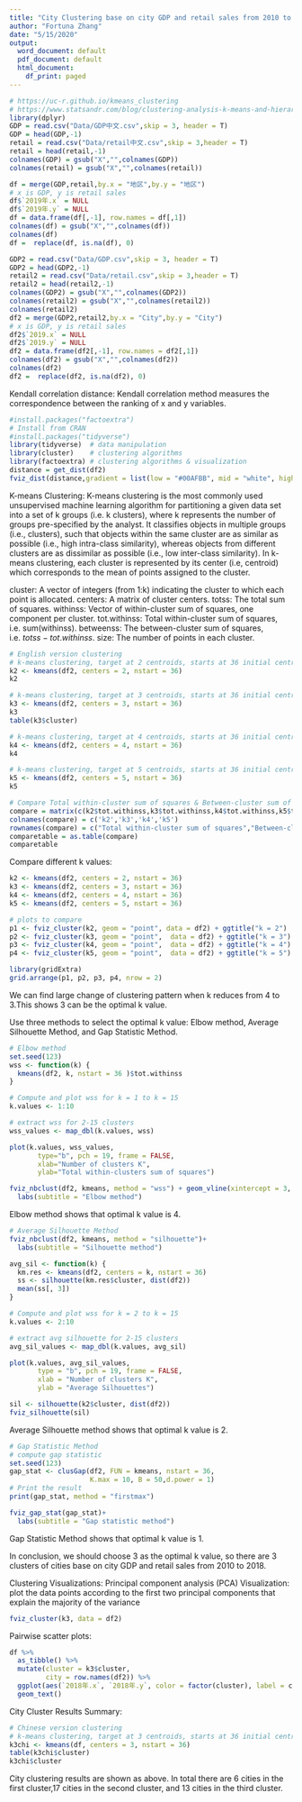 ```yaml
---
title: "City Clustering base on city GDP and retail sales from 2010 to 2018"
author: "Fortuna Zhang"
date: "5/15/2020"
output:
  word_document: default
  pdf_document: default
  html_document:
    df_print: paged
---
```

```r
# https://uc-r.github.io/kmeans_clustering
# https://www.statsandr.com/blog/clustering-analysis-k-means-and-hierarchical-clustering-by-hand-and-in-r/#elbow-method
library(dplyr)
GDP = read.csv("Data/GDP中文.csv",skip = 3, header = T)
GDP = head(GDP,-1)
retail = read.csv("Data/retail中文.csv",skip = 3,header = T)
retail = head(retail,-1)
colnames(GDP) = gsub("X","",colnames(GDP))
colnames(retail) = gsub("X","",colnames(retail))

df = merge(GDP,retail,by.x = "地区",by.y = "地区")
# x is GDP, y is retail sales
df$`2019年.x` = NULL
df$`2019年.y` = NULL
df = data.frame(df[,-1], row.names = df[,1])
colnames(df) = gsub("X","",colnames(df))
colnames(df)
df =  replace(df, is.na(df), 0)
```

```r
GDP2 = read.csv("Data/GDP.csv",skip = 3, header = T)
GDP2 = head(GDP2,-1)
retail2 = read.csv("Data/retail.csv",skip = 3,header = T)
retail2 = head(retail2,-1)
colnames(GDP2) = gsub("X","",colnames(GDP2))
colnames(retail2) = gsub("X","",colnames(retail2))
colnames(retail2)
df2 = merge(GDP2,retail2,by.x = "City",by.y = "City")
# x is GDP, y is retail sales
df2$`2019.x` = NULL
df2$`2019.y` = NULL
df2 = data.frame(df2[,-1], row.names = df2[,1])
colnames(df2) = gsub("X","",colnames(df2))
colnames(df2)
df2 =  replace(df2, is.na(df2), 0)
```
Kendall correlation distance:
Kendall correlation method measures the correspondence between the ranking of x and y variables.
```r
#install.packages("factoextra")
# Install from CRAN
#install.packages("tidyverse")
library(tidyverse)  # data manipulation
library(cluster)    # clustering algorithms
library(factoextra) # clustering algorithms & visualization
distance = get_dist(df2)
fviz_dist(distance,gradient = list(low = "#00AFBB", mid = "white", high = "#FC4E07"))
```

K-means Clustering:
K-means clustering is the most commonly used unsupervised machine learning algorithm for partitioning a given data set into a set of k groups (i.e. k clusters), where k represents the number of groups pre-specified by the analyst. It classifies objects in multiple groups (i.e., clusters), such that objects within the same cluster are as similar as possible (i.e., high intra-class similarity), whereas objects from different clusters are as dissimilar as possible (i.e., low inter-class similarity). In k-means clustering, each cluster is represented by its center (i.e, centroid) which corresponds to the mean of points assigned to the cluster.

cluster: A vector of integers (from 1:k) indicating the cluster to which each point is allocated.
centers: A matrix of cluster centers.
totss: The total sum of squares.
withinss: Vector of within-cluster sum of squares, one component per cluster.
tot.withinss: Total within-cluster sum of squares, i.e. sum(withinss).
betweenss: The between-cluster sum of squares, i.e. $totss-tot.withinss$.
size: The number of points in each cluster.
```r
# English version clustering
# k-means clustering, target at 2 centroids, starts at 36 initial centroids
k2 <- kmeans(df2, centers = 2, nstart = 36)
k2
```

```r
# k-means clustering, target at 3 centroids, starts at 36 initial centroids
k3 <- kmeans(df2, centers = 3, nstart = 36)
k3
table(k3$cluster)
```
```r
# k-means clustering, target at 4 centroids, starts at 36 initial centroids
k4 <- kmeans(df2, centers = 4, nstart = 36)
k4
```
```r
# k-means clustering, target at 5 centroids, starts at 36 initial centroids
k5 <- kmeans(df2, centers = 5, nstart = 36)
k5
```
```r
# Compare Total within-cluster sum of squares & Between-cluster sum of squares across different k values
compare = matrix(c(k2$tot.withinss,k3$tot.withinss,k4$tot.withinss,k5$tot.withinss,k2$betweenss,k3$betweenss,k4$betweenss,k5$betweenss),ncol=4,byrow=TRUE)
colnames(compare) = c('k2','k3','k4','k5')
rownames(compare) = c("Total within-cluster sum of squares","Between-cluster sum of squares")
comparetable = as.table(compare)
comparetable
```

Compare different k values:
```r
k2 <- kmeans(df2, centers = 2, nstart = 36)
k3 <- kmeans(df2, centers = 3, nstart = 36)
k4 <- kmeans(df2, centers = 4, nstart = 36)
k5 <- kmeans(df2, centers = 5, nstart = 36)

# plots to compare
p1 <- fviz_cluster(k2, geom = "point", data = df2) + ggtitle("k = 2")
p2 <- fviz_cluster(k3, geom = "point",  data = df2) + ggtitle("k = 3")
p3 <- fviz_cluster(k4, geom = "point",  data = df2) + ggtitle("k = 4")
p4 <- fviz_cluster(k5, geom = "point",  data = df2) + ggtitle("k = 5")

library(gridExtra)
grid.arrange(p1, p2, p3, p4, nrow = 2)
```
We can find large change of clustering pattern when k reduces from 4 to 3.This shows 3 can be the optimal k value. 


Use three methods to select the optimal k value:
Elbow method, Average Silhouette Method, and Gap Statistic Method.
```r
# Elbow method
set.seed(123)
wss <- function(k) {
  kmeans(df2, k, nstart = 36 )$tot.withinss
}

# Compute and plot wss for k = 1 to k = 15
k.values <- 1:10

# extract wss for 2-15 clusters
wss_values <- map_dbl(k.values, wss)

plot(k.values, wss_values,
       type="b", pch = 19, frame = FALSE, 
       xlab="Number of clusters K",
       ylab="Total within-clusters sum of squares")

```

```r
fviz_nbclust(df2, kmeans, method = "wss") + geom_vline(xintercept = 3, linetype = 2)+
  labs(subtitle = "Elbow method")
```
Elbow method shows that optimal k value is 4.

```r
# Average Silhouette Method
fviz_nbclust(df2, kmeans, method = "silhouette")+
  labs(subtitle = "Silhouette method")
```
```r
avg_sil <- function(k) {
  km.res <- kmeans(df2, centers = k, nstart = 36)
  ss <- silhouette(km.res$cluster, dist(df2))
  mean(ss[, 3])
}

# Compute and plot wss for k = 2 to k = 15
k.values <- 2:10

# extract avg silhouette for 2-15 clusters
avg_sil_values <- map_dbl(k.values, avg_sil)

plot(k.values, avg_sil_values,
       type = "b", pch = 19, frame = FALSE, 
       xlab = "Number of clusters K",
       ylab = "Average Silhouettes")
```
```r
sil <- silhouette(k2$cluster, dist(df2))
fviz_silhouette(sil)
```
Average Silhouette method shows that optimal k value is 2.

```r
# Gap Statistic Method
# compute gap statistic
set.seed(123)
gap_stat <- clusGap(df2, FUN = kmeans, nstart = 36,
                    K.max = 10, B = 50,d.power = 1)
# Print the result
print(gap_stat, method = "firstmax")
```
```r
fviz_gap_stat(gap_stat)+
  labs(subtitle = "Gap statistic method")
```
Gap Statistic Method shows that optimal k value is 1.

In conclusion, we should choose 3 as the optimal k value, so there are 3 clusters of cities base on city GDP and retail sales from 2010 to 2018.


Clustering Visualizations:
Principal component analysis (PCA) Visualization:
plot the data points according to the first two principal components that explain the majority of the variance
```r
fviz_cluster(k3, data = df2)
```
Pairwise scatter plots:
```r
df %>%
  as_tibble() %>%
  mutate(cluster = k3$cluster,
         city = row.names(df2)) %>%
  ggplot(aes(`2018年.x`, `2018年.y`, color = factor(cluster), label = city)) +
  geom_text()
```
City Cluster Results Summary:
```r
# Chinese version clustering
# k-means clustering, target at 3 centroids, starts at 36 initial centroids
k3chi <- kmeans(df, centers = 3, nstart = 36)
table(k3chi$cluster)
k3chi$cluster
```
City clustering results are shown as above. In total there are 6 cities in the first cluster,17 cities in the second cluster, and 13 cities in the third cluster. 


